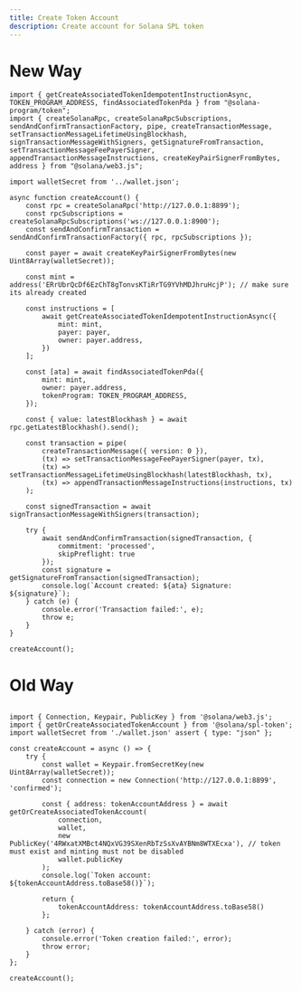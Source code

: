 ```yaml
---
title: Create Token Account
description: Create account for Solana SPL token
---
```


# New Way

```tsx 
import { getCreateAssociatedTokenIdempotentInstructionAsync, TOKEN_PROGRAM_ADDRESS, findAssociatedTokenPda } from "@solana-program/token";
import { createSolanaRpc, createSolanaRpcSubscriptions, sendAndConfirmTransactionFactory, pipe, createTransactionMessage, setTransactionMessageLifetimeUsingBlockhash, signTransactionMessageWithSigners, getSignatureFromTransaction, setTransactionMessageFeePayerSigner, appendTransactionMessageInstructions, createKeyPairSignerFromBytes, address } from "@solana/web3.js";

import walletSecret from '../wallet.json';

async function createAccount() {
    const rpc = createSolanaRpc('http://127.0.0.1:8899');
    const rpcSubscriptions = createSolanaRpcSubscriptions('ws://127.0.0.1:8900');
    const sendAndConfirmTransaction = sendAndConfirmTransactionFactory({ rpc, rpcSubscriptions });

    const payer = await createKeyPairSignerFromBytes(new Uint8Array(walletSecret));

    const mint = address('ERrUbrQcDf6EzChT8gTonvsKTiRrTG9YVhMDJhruHcjP'); // make sure its already created

    const instructions = [
        await getCreateAssociatedTokenIdempotentInstructionAsync({
            mint: mint,
            payer: payer,
            owner: payer.address,
        })
    ];

    const [ata] = await findAssociatedTokenPda({
        mint: mint,
        owner: payer.address,
        tokenProgram: TOKEN_PROGRAM_ADDRESS,
    });

    const { value: latestBlockhash } = await rpc.getLatestBlockhash().send();

    const transaction = pipe(
        createTransactionMessage({ version: 0 }),
        (tx) => setTransactionMessageFeePayerSigner(payer, tx),
        (tx) => setTransactionMessageLifetimeUsingBlockhash(latestBlockhash, tx),
        (tx) => appendTransactionMessageInstructions(instructions, tx)
    );

    const signedTransaction = await signTransactionMessageWithSigners(transaction);

    try {
        await sendAndConfirmTransaction(signedTransaction, {
            commitment: 'processed',
            skipPreflight: true
        });
        const signature = getSignatureFromTransaction(signedTransaction);
        console.log(`Account created: ${ata} Signature: ${signature}`);
    } catch (e) {
        console.error('Transaction failed:', e);
        throw e;
    }
}

createAccount();

```

# Old Way

```tsx

import { Connection, Keypair, PublicKey } from '@solana/web3.js';
import { getOrCreateAssociatedTokenAccount } from '@solana/spl-token';
import walletSecret from './wallet.json' assert { type: "json" };

const createAccount = async () => {
    try {
        const wallet = Keypair.fromSecretKey(new Uint8Array(walletSecret));
        const connection = new Connection('http://127.0.0.1:8899', 'confirmed');

        const { address: tokenAccountAddress } = await getOrCreateAssociatedTokenAccount(
            connection,
            wallet,
            new PublicKey('4RWxatXMBct4NQxVG39SXenRbTzSsXvAYBNm8WTXEcxa'), // token must exist and minting must not be disabled
            wallet.publicKey
        );
        console.log(`Token account: ${tokenAccountAddress.toBase58()}`);

        return {
            tokenAccountAddress: tokenAccountAddress.toBase58()
        };

    } catch (error) {
        console.error('Token creation failed:', error);
        throw error;
    }
};

createAccount();

```
